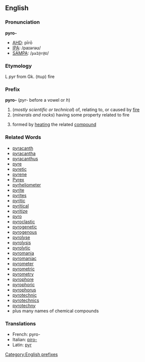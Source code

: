 ==English==
===Pronunciation===
'''pyro-'''
*[[AHD]]: pīrō
*[[IPA]]: /paɪərəʊ/
*[[SAMPA]]: /<tt>paI@r@U</tt>/

===Etymology===

L ''pyr'' from Gk. (πυρ) fire

===Prefix===
'''pyro-'''  (''pyr-'' before a vowel or ''h'')

#(''mostly scientific or technical'') of, relating to, or caused by [[fire]]
#(''minerals and rocks'') having some property related to fire
#{{chemistry}} formed by [[heating]] the related [[compound]]

===Related Words===
*[[pyracanth]]
*[[pyracantha]]
*[[pyracanthus]]
*[[pyre]]
*[[pyretic]]
*[[pyrene]]
*[[Pyrex]]
*[[pyrheliometer]]
*[[pyrite]]
*[[pyrites]]
*[[pyritic]]
*[[pyritical]]
*[[pyritize]]
*[[pyro]]
*[[pyroclastic]]
*[[pyrogenetic]]
*[[pyrogenous]]
*[[pyrolyse]]
*[[pyrolysis]]
*[[pyrolytic]]
*[[pyromania]]
*[[pyromaniac]]
*[[pyrometer]]
*[[pyrometric]]
*[[pyrometry]]
*[[pyrophore]]
*[[pyrophoric]]
*[[pyrophorus]]
*[[pyrotechnic]]
*[[pyrotechnics]]
*[[pyrotechny]]
*plus many names of chemical compounds

===Translations===
*French: pyro-
*Italian: [[piro-]]
*Latin: [[pyr]]
[[Category:English prefixes]]